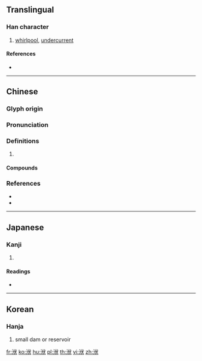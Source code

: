 {{character info/new}}
==Translingual==

===Han character===
{{Han char|rn=85|rad=水|as=06|sn=9|four=33134|canj=EOIK}}

# [[whirlpool]], [[undercurrent]]

====References====
* {{Han ref|kx=0620.040|dkj=17373|dj=1015.080|hdz=31609.040|uh=6D11|ud=27921|bh=CF7B|bd=53115}}

----

==Chinese==
{{zh-forms}}

===Glyph origin===
{{Han etym}}

===Pronunciation===
{{zh-pron
|m=fú
|c=fu3,fuk6
|mc=y
|oc=y
|cat=
}}

===Definitions===
{{zh-hanzi}}

# {{rfdef|zh}}

====Compounds====
{{zh-der|洄洑|洑上水}}

===References===
* {{R:twedu|B02092}}
* {{R:yue:Hanzi}}

----

==Japanese==

===Kanji===
{{ja-kanji|grade=|rs=水06}}

# {{defn|lang=ja|sort=水06}}

====Readings====
* {{ja-readings|on=[[ふく]] (fuku), [[ぶく]] (buku)|kun=}}

----

==Korean==

===Hanja===
{{ko-hanja|hangeul=보|eumhun=|rv=bo|mr=po|y=po}}

# small dam or reservoir

[[fr:洑]]
[[ko:洑]]
[[hu:洑]]
[[pl:洑]]
[[th:洑]]
[[vi:洑]]
[[zh:洑]]